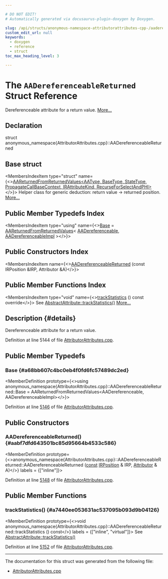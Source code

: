 ```yaml
---

# DO NOT EDIT!
# Automatically generated via docusaurus-plugin-doxygen by Doxygen.

slug: /api/structs/anonymous-namespace-attributorattributes-cpp-/aadereferenceablereturned
custom_edit_url: null
keywords:
  - doxygen
  - reference
  - struct
toc_max_heading_level: 3

---
```





# The `AADereferenceableReturned` Struct Reference

<DoxygenPage pluginConfig={pluginConfig}>

Dereferenceable attribute for a return value. <a href="#details">More...</a>

## Declaration

<CodeBlock>struct anonymous_namespace{AttributorAttributes.cpp}::AADereferenceableReturned</CodeBlock>

## Base struct

<MembersIndex>

<MembersIndexItem
  type="struct"
  name={<><a href="/docs/api/structs/anonymous-namespace-attributorattributes-cpp-/aareturnedfromreturnedvalues">AAReturnedFromReturnedValues&lt;AAType, BaseType, StateType, PropagateCallBaseContext, IRAttributeKind, RecurseForSelectAndPHI&gt;</a></>}>
Helper class for generic deduction: return value -&gt; returned position. <a href="/docs/api/structs/anonymous-namespace-attributorattributes-cpp-/aareturnedfromreturnedvalues/#details">More...</a>
</MembersIndexItem>

</MembersIndex>

## Public Member Typedefs Index

<MembersIndex>

<MembersIndexItem
  type="using"
  name={<><a href="#a68bb607c4bc0eb4f0fd6fc57489dc2ed">Base</a> = <a href="/docs/api/structs/anonymous-namespace-attributorattributes-cpp-/aareturnedfromreturnedvalues">AAReturnedFromReturnedValues</a>&lt; <a href="/docs/api/structs/llvm/aadereferenceable">AADereferenceable</a>, <a href="/docs/api/structs/anonymous-namespace-attributorattributes-cpp-/aadereferenceableimpl">AADereferenceableImpl</a> &gt;</>}>
</MembersIndexItem>

</MembersIndex>

## Public Constructors Index

<MembersIndex>

<MembersIndexItem
  name={<><a href="#aabf7dfd643501bc85d95664b4533c586">AADereferenceableReturned</a> (const IRPosition &amp;IRP, Attributor &amp;A)</>}>
</MembersIndexItem>

</MembersIndex>

## Public Member Functions Index

<MembersIndex>

<MembersIndexItem
  type="void"
  name={<><a href="#a7440ee053631ac537095b093d9b04126">trackStatistics</a> () const override</>}>
See <a href="/docs/api/structs/llvm/abstractattribute/#add85e4d78cefc67429904d7492aff9a4">AbstractAttribute::trackStatistics()</a> <a href="#a7440ee053631ac537095b093d9b04126">More...</a>
</MembersIndexItem>

</MembersIndex>

## Description {#details}

Dereferenceable attribute for a return value.

Definition at line 5144 of file <a href="/docs/api/files/lib/lib/transforms/lib/transforms/ipo/attributorattributes-cpp">AttributorAttributes.cpp</a>.

<SectionDefinition>

## Public Member Typedefs

### Base {#a68bb607c4bc0eb4f0fd6fc57489dc2ed}

<MemberDefinition
  prototype={<>using anonymous&#95;namespace&#123;AttributorAttributes.cpp&#125;::AADereferenceableReturned::Base = 
      AAReturnedFromReturnedValues&lt;AADereferenceable, AADereferenceableImpl&gt;</>}>

Definition at line <a href="/docs/api/files/lib/lib/transforms/lib/transforms/ipo/attributorattributes-cpp/#l05146">5146</a> of file <a href="/docs/api/files/lib/lib/transforms/lib/transforms/ipo/attributorattributes-cpp">AttributorAttributes.cpp</a>.
</MemberDefinition>

</SectionDefinition>

<SectionDefinition>

## Public Constructors

### AADereferenceableReturned() {#aabf7dfd643501bc85d95664b4533c586}

<MemberDefinition
  prototype={<>anonymous&#95;namespace&#123;AttributorAttributes.cpp&#125;::AADereferenceableReturned::AADereferenceableReturned (<a href="/docs/api/files/lib/lib/target/lib/target/aarch64/aarch64promoteconstant-cpp/#a90f8350fecae261c25be85d38b451bff">const</a> <a href="/docs/api/structs/llvm/irposition">IRPosition</a> &amp; IRP, <a href="/docs/api/structs/llvm/attributor">Attributor</a> &amp; A)</>}
  labels = {["inline"]}>

Definition at line <a href="/docs/api/files/lib/lib/transforms/lib/transforms/ipo/attributorattributes-cpp/#l05148">5148</a> of file <a href="/docs/api/files/lib/lib/transforms/lib/transforms/ipo/attributorattributes-cpp">AttributorAttributes.cpp</a>.
</MemberDefinition>

</SectionDefinition>

<SectionDefinition>

## Public Member Functions

### trackStatistics() {#a7440ee053631ac537095b093d9b04126}

<MemberDefinition
  prototype={<>void anonymous&#95;namespace&#123;AttributorAttributes.cpp&#125;::AADereferenceableReturned::trackStatistics () const</>}
  labels = {["inline", "virtual"]}>
See <a href="/docs/api/structs/llvm/abstractattribute/#add85e4d78cefc67429904d7492aff9a4">AbstractAttribute::trackStatistics()</a>

Definition at line <a href="/docs/api/files/lib/lib/transforms/lib/transforms/ipo/attributorattributes-cpp/#l05152">5152</a> of file <a href="/docs/api/files/lib/lib/transforms/lib/transforms/ipo/attributorattributes-cpp">AttributorAttributes.cpp</a>.
</MemberDefinition>

</SectionDefinition>

<hr/>

The documentation for this struct was generated from the following file:

<ul>
<li><a href="/docs/api/files/lib/lib/transforms/lib/transforms/ipo/attributorattributes-cpp">AttributorAttributes.cpp</a></li>
</ul>

</DoxygenPage>
